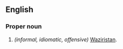==English==
{{wikipedia}}

===Proper noun===
{{infl|en|proper noun}}
#''(informal, idiomatic, offensive)'' [[Waziristan]].